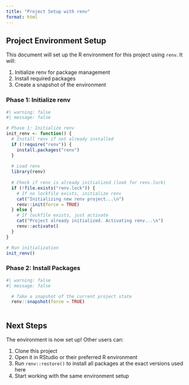 ```yaml
---
title: "Project Setup with renv"
format: html
---
```


## Project Environment Setup

This document will set up the R environment for this project using `renv`. It will:

1. Initialize renv for package management
2. Install required packages
3. Create a snapshot of the environment

### Phase 1: Initialize renv

```r
#| warning: false
#| message: false

# Phase 1: Initialize renv
init_renv <- function() {
  # Install renv if not already installed
  if (!require("renv")) {
    install.packages("renv")
  }
  
  # Load renv
  library(renv)
  
  # Check if renv is already initialized (look for renv.lock)
  if (!file.exists("renv.lock")) {
    # If no lockfile exists, initialize renv
    cat("Initializing new renv project...\n")
    renv::init(force = TRUE)
  } else {
    # If lockfile exists, just activate
    cat("Project already initialized. Activating renv...\n")
    renv::activate()
  }
}

# Run initialization
init_renv()
```

### Phase 2: Install Packages

```r
#| warning: false
#| message: false

  # Take a snapshot of the current project state
  renv::snapshot(force = TRUE)
  
```


## Next Steps

The environment is now set up! Other users can:

1. Clone this project
2. Open it in RStudio or their preferred R environment
3. Run `renv::restore()` to install all packages at the exact versions used here
4. Start working with the same environment setup 